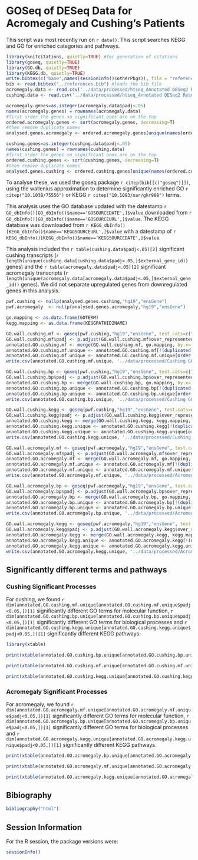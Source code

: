 GOSeq of DESeq Data for Acromegaly and Cushing's Patients
=============================================================

This script was most recently run on `r date()`.  This script searches KEGG and GO for enriched categories and pathways.


```r
library(knitcitations, quietly=TRUE) #for generation of citations
library(goseq, quietly=TRUE)
library(GO.db, quietly=TRUE)
library(KEGG.db, quietly=TRUE)
write.bibtex(c('base',names(sessionInfo()$otherPkgs)), file = "references.bib", append=T, create_key=F) #writes references to bibtex file
bib <- read.bibtex("../references.bib") #loads the bib file
acromegaly.data <- read.csv('../data/processed/htseq_Annotated DESeq2 Results - Acromegaly.csv', row.names='Row.names')
cushing.data <- read.csv('../data/processed/htseq_Annotated DESeq2 Results - Cushing.csv', row.names='Row.names')

acromegaly.genes=as.integer(acromegaly.data$padj<.05)
names(acromegaly.genes) = rownames(acromegaly.data)
#first order the genes so significant ones are on the top
ordered.acromegaly.genes <- sort(acromegaly.genes, decreasing=T)
#then remove duplicate names
analysed.genes.acromegaly <- ordered.acromegaly.genes[unique(names(ordered.acromegaly.genes))]

cushing.genes=as.integer(cushing.data$padj<.05)
names(cushing.genes) = rownames(cushing.data)
#first order the genes so significant ones are on the top
ordered.cushing.genes <- sort(cushing.genes, decreasing=T)
#then remove duplicate names
analysed.genes.cushing <- ordered.cushing.genes[unique(names(ordered.cushing.genes))]
```

To analyse these, we used the goseq package `r citep(bib[[c("goseq")]])`, using the wallenius approximation to determine
significantly enriched GO `r citep("10.1038/75556")` or KEGG `r citep("10.1093/nar/gkr988")` terms.  

This analysis uses the GO database updated with the datestamp `r GO_dbInfo()[GO_dbInfo()$name=='GOSOURCEDATE',]$value` downloaded from `r GO_dbInfo()[GO_dbInfo()$name=='GOSOURCEURL',]$value`.  The KEGG database was downloaded from `r KEGG_dbInfo()[KEGG_dbInfo()$name=='KEGGSOURCEURL',]$value` with a datestamp of `r KEGG_dbInfo()[KEGG_dbInfo()$name=='KEGGSOURCEDATE',]$value`.

This analysis included the `r table(cushing.data$padj<.05)[2]` significant cushing transcripts (`r length(unique(cushing.data[cushing.data$padj<.05,]$external_gene_id))` genes) and the `r table(acromegaly.data$padj<.05)[2]` significant acromegaly transcripts (`r length(unique(acromegaly.data[acromegaly.data$padj<.05,]$external_gene_id))` genes).  We did not separate upregulated genes from downregulated genes in this analysis.

```r
pwf.cushing <- nullp(analysed.genes.cushing,"hg19","ensGene")
pwf.acromegaly  <- nullp(analysed.genes.acromegaly,"hg19","ensGene")

go.mapping <- as.data.frame(GOTERM)
kegg.mapping <- as.data.frame(KEGGPATHID2NAME)

GO.wall.cushing.mf <- goseq(pwf.cushing,"hg19","ensGene", test.cats=c("GO:MF"))
GO.wall.cushing.mf$padj <- p.adjust(GO.wall.cushing.mf$over_represented_pvalue, method="BH")
annotated.GO.cushing.mf <- merge(GO.wall.cushing.mf, go.mapping, by.x='category', by.y=2, all.x=T)
annotated.GO.cushing.mf.unique <- annotated.GO.cushing.mf[!(duplicated(annotated.GO.cushing.mf$category)),c('category','numDEInCat','numInCat','padj','Term')]
annotated.GO.cushing.mf.unique <- annotated.GO.cushing.mf.unique[order(annotated.GO.cushing.mf.unique$padj),]
write.csv(annotated.GO.cushing.mf.unique, '../data/processed/Cushing GO Analysis - MF.csv')

GO.wall.cushing.bp <- goseq(pwf.cushing,"hg19","ensGene", test.cats=c("GO:BP"))
GO.wall.cushing.bp$padj <- p.adjust(GO.wall.cushing.bp$over_represented_pvalue, method="BH")
annotated.GO.cushing.bp <- merge(GO.wall.cushing.bp, go.mapping, by.x='category', by.y=2, all.x=T)
annotated.GO.cushing.bp.unique <- annotated.GO.cushing.bp[!(duplicated(annotated.GO.cushing.bp$category)),c('category','numDEInCat','numInCat','padj','Term')]
annotated.GO.cushing.bp.unique <- annotated.GO.cushing.bp.unique[order(annotated.GO.cushing.bp.unique$padj),]
write.csv(annotated.GO.cushing.bp.unique, '../data/processed/Cushing GO Analysis - BP.csv')

GO.wall.cushing.kegg <- goseq(pwf.cushing,"hg19","ensGene", test.cats=c("KEGG"))
GO.wall.cushing.kegg$padj <- p.adjust(GO.wall.cushing.kegg$over_represented_pvalue, method="BH")
annotated.GO.cushing.kegg <- merge(GO.wall.cushing.kegg, kegg.mapping, by.x='category', by.y='path_id', all.x=T)
annotated.GO.cushing.kegg.unique <- annotated.GO.cushing.kegg[!(duplicated(annotated.GO.cushing.kegg$category)),c('category','numDEInCat','numInCat','padj','path_name')]
annotated.GO.cushing.kegg.unique <- annotated.GO.cushing.kegg.unique[order(annotated.GO.cushing.kegg.unique$padj),]
write.csv(annotated.GO.cushing.kegg.unique, '../data/processed/Cushing GO Analysis - KEGG.csv')

GO.wall.acromegaly.mf <- goseq(pwf.acromegaly,"hg19","ensGene", test.cats=c("GO:MF"))
GO.wall.acromegaly.mf$padj <- p.adjust(GO.wall.acromegaly.mf$over_represented_pvalue, method="BH")
annotated.GO.acromegaly.mf <- merge(GO.wall.acromegaly.mf, go.mapping, by.x='category', by.y=2, all.x=T)
annotated.GO.acromegaly.mf.unique <- annotated.GO.acromegaly.mf[!(duplicated(annotated.GO.acromegaly.mf$category)),c('category','numDEInCat','numInCat','padj','Term')]
annotated.GO.acromegaly.mf.unique <- annotated.GO.acromegaly.mf.unique[order(annotated.GO.acromegaly.mf.unique$padj),]
write.csv(annotated.GO.acromegaly.mf.unique, '../data/processed/Acromegaly GO Analysis - MF.csv')

GO.wall.acromegaly.bp <- goseq(pwf.acromegaly,"hg19","ensGene", test.cats=c("GO:BP"))
GO.wall.acromegaly.bp$padj <- p.adjust(GO.wall.acromegaly.bp$over_represented_pvalue, method="BH")
annotated.GO.acromegaly.bp <- merge(GO.wall.acromegaly.bp, go.mapping, by.x='category', by.y=2, all.x=T)
annotated.GO.acromegaly.bp.unique <- annotated.GO.acromegaly.bp[!(duplicated(annotated.GO.acromegaly.bp$category)),c('category','numDEInCat','numInCat','padj','Term')]
annotated.GO.acromegaly.bp.unique <- annotated.GO.acromegaly.bp.unique[order(annotated.GO.acromegaly.bp.unique$padj),]
write.csv(annotated.GO.acromegaly.bp.unique, '../data/processed/Acromegaly GO Analysis - BP.csv')

GO.wall.acromegaly.kegg <- goseq(pwf.acromegaly,"hg19","ensGene", test.cats=c("KEGG"))
GO.wall.acromegaly.kegg$padj <- p.adjust(GO.wall.acromegaly.kegg$over_represented_pvalue, method="BH")
annotated.GO.acromegaly.kegg <- merge(GO.wall.acromegaly.kegg, kegg.mapping, by.x='category', by.y='path_id', all.x=T)
annotated.GO.acromegaly.kegg.unique <- annotated.GO.acromegaly.kegg[!(duplicated(annotated.GO.acromegaly.kegg$category)),c('category','numDEInCat','numInCat','padj','path_name')]
annotated.GO.acromegaly.kegg.unique <- annotated.GO.acromegaly.kegg.unique[order(annotated.GO.acromegaly.kegg.unique$padj),]
write.csv(annotated.GO.acromegaly.kegg.unique, '../data/processed/Acromegaly GO Analysis - KEGG.csv')
```

Significantly different terms and pathways
----------------------------------------------

### Cushing Significant Processes

For cushing, we found `r dim(annotated.GO.cushing.mf.unique[annotated.GO.cushing.mf.unique$padj<0.05,])[1]` significantly different GO terms for molecular function, `r dim(annotated.GO.cushing.bp.unique[annotated.GO.cushing.bp.unique$padj<0.05,])[1]` significantly different GO terms for biological processes and `r dim(annotated.GO.cushing.kegg.unique[annotated.GO.cushing.kegg.unique$padj<0.05,])[1]` significantly different KEGG pathways.

```r
library(xtable)

print(xtable(annotated.GO.cushing.bp.unique[annotated.GO.cushing.bp.unique$padj<0.05,], digits=c(0,0,0,0,5,0), caption="Biological Processes Enriched in Acromegaly Patients"), type='html')

print(xtable(annotated.GO.cushing.mf.unique[annotated.GO.cushing.mf.unique$padj<0.05,], digits=c(0,0,0,0,5,0), caption="Molecular Functions Enriched in Acromegaly Patients"), type='html')

print(xtable(annotated.GO.cushing.kegg.unique[annotated.GO.cushing.kegg.unique$padj<0.05,], digits=c(0,0,0,0,5,0), caption="KEGG Pathways Enriched in Acromegaly Patients"), type='html')
```

### Acromegaly Significant Processes

For acromegaly, we found `r dim(annotated.GO.acromegaly.mf.unique[annotated.GO.acromegaly.mf.unique$padj<0.05,])[1]` significantly different GO terms for molecular function, `r dim(annotated.GO.acromegaly.bp.unique[annotated.GO.acromegaly.bp.unique$padj<0.05,])[1]` significantly different GO terms for biological processes and `r dim(annotated.GO.acromegaly.kegg.unique[annotated.GO.acromegaly.kegg.unique$padj<0.05,])[1]` significantly different KEGG pathways.

```r
print(xtable(annotated.GO.acromegaly.bp.unique[annotated.GO.acromegaly.bp.unique$padj<0.05,], digits=c(0,0,0,0,5,0), caption="Biological Processes Enriched in Acromegaly Patients"), type='html')

print(xtable(annotated.GO.acromegaly.mf.unique[annotated.GO.acromegaly.mf.unique$padj<0.05,], digits=c(0,0,0,0,5,0), caption="Molecular Functions Enriched in Acromegaly Patients"), type='html')

print(xtable(annotated.GO.acromegaly.kegg.unique[annotated.GO.acromegaly.kegg.unique$padj<0.05,], digits=c(0,0,0,0,5,0), caption="KEGG Pathways Enriched in Acromegaly Patients"), type='html')
```

Bibiography
------------
```r
bibliography("html") 
```

Session Information
-------------------

For the R session, the package versions were:
```r
sessionInfo()
```